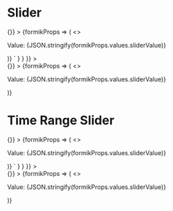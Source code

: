 
<Meta title="Slider" component={Slider} />

# Slider

<Canvas>
  <Story
    name="Slider"
    parameters={{
      docs: {
        source: {
          code: dedent`
            <Form
              initialValues={{
                sliderValue: [20, 27]
              }}
              onSubmit={() => {}}
            >
              {formikProps => (
                <>
                  <p>Value: {JSON.stringify(formikProps.values.sliderValue)}</p>
                  <Slider name="sliderValue" min={0} max={100} label="Slider" formikProps={formikProps} />
                </>
              )}
            </Form>`
        }
      }
    }}
  >
    <div className="slider-story">
      <Form
        initialValues={{
          sliderValue: [20, 27]
        }}
        onSubmit={() => {}}
      >
        {formikProps => (
          <>
            <p>Value: {JSON.stringify(formikProps.values.sliderValue)}</p>
            <Slider name="sliderValue" min={0} max={100} label="Example Slider" formikProps={formikProps} />
          </>
        )}
      </Form>
    </div>
  </Story>
  <ArgsTable of={Slider} />
</Canvas>

# Time Range Slider

<Canvas>
  <Story
    name="Time Range Slider"
    parameters={{
      docs: {
        source: {
          code: dedent`
            <Form
              initialValues={{
                sliderValue: ['09:00', '17:00']
              }}
              onSubmit={() => {}}
            >
              {formikProps => (
                <>
                  <p>Value: {JSON.stringify(formikProps.values.sliderValue)}</p>
                  <TimeRangeSlider name="sliderValue" label="Time Range Slider" formikProps={formikProps} />
                </>
              )}
            </Form>`
        }
      }
    }}
  >
    <div className="slider-story">
      <Form
        initialValues={{
          sliderValue: ['09:00', '17:00']
        }}
        onSubmit={() => {}}
      >
        {formikProps => (
          <>
            <p>Value: {JSON.stringify(formikProps.values.sliderValue)}</p>
            <TimeRangeSlider name="sliderValue" label="Time Range Slider" formikProps={formikProps} />
          </>
        )}
      </Form>
    </div>
  </Story>
  <ArgsTable of={Slider} />
</Canvas>
